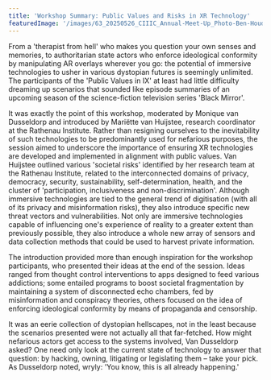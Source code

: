 ```yaml
---
title: 'Workshop Summary: Public Values and Risks in XR Technology'
featuredImage: '/images/63_20250526_CIIIC_Annual-Meet-Up_Photo-Ben-Houdijk_lr_1881.jpeg'
---
```


From a 'therapist from hell' who makes you question your own senses and memories, to authoritarian state actors who enforce ideological conformity by manipulating AR overlays wherever you go: the potential of immersive technologies to usher in various dystopian futures is seemingly unlimited. The participants of the 'Public Values in IX' at least had little difficulty dreaming up scenarios that sounded like episode summaries of an upcoming season of the science-fiction television series 'Black Mirror'.

It was exactly the point of this workshop, moderated by Monique van Dusseldorp and introduced by Mariëtte van Huijstee, research coordinator at the Rathenau Institute. Rather than resigning ourselves to the inevitability of such technologies to be predominantly used for nefarious purposes, the session aimed to underscore the importance of ensuring XR technologies are developed and implemented in alignment with public values. Van Huijstee outlined various 'societal risks' identified by her research team at the Rathenau Institute, related to the interconnected domains of privacy, democracy, security, sustainability, self-determination, health, and the cluster of 'participation, inclusiveness and non-discrimination'. Although immersive technologies are tied to the general trend of digitisation (with all of its privacy and misinformation risks), they also introduce specific new threat vectors and vulnerabilities. Not only are immersive technologies capable of influencing one's experience of reality to a greater extent than previously possible, they also introduce a whole new array of sensors and data collection methods that could be used to harvest private information.

The introduction provided more than enough inspiration for the workshop participants, who presented their ideas at the end of the session. Ideas ranged from thought control interventions to apps designed to feed various addictions; some entailed programs to boost societal fragmentation by maintaining a system of disconnected echo chambers, fed by misinformation and conspiracy theories, others focused on the idea of enforcing ideological conformity by means of propaganda and censorship.

It was an eerie collection of dystopian hellscapes, not in the least because the scenarios presented were not actually all that far-fetched. How might nefarious actors get access to the systems involved, Van Dusseldorp asked? One need only look at the current state of technology to answer that question: by hacking, owning, litigating or legislating them – take your pick. As Dusseldorp noted, wryly: 'You know, this is all already happening.'
